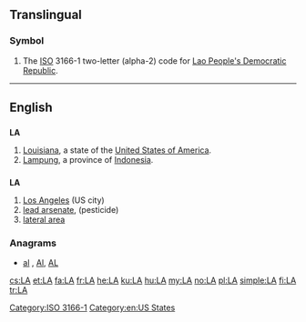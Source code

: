 {{also|Appendix:Variations of "la"}}
==Translingual==

===Symbol===
{{head|mul|symbol}}
# The [[ISO]] 3166-1 two-letter (alpha-2) code for [[Lao People's Democratic Republic]].

[[Category:ISO 3166-1]]
----

==English==

==={{abbreviation}}===
'''LA'''

# [[Louisiana]], a state of the [[United States of America]].
# [[Lampung]], a province of [[Indonesia]].

==={{initialism}}===
'''LA'''

# [[Los Angeles]] (US city)
# [[w:Lead hydrogen arsenate|lead arsenate]], (pesticide)
# [[lateral area]]

===Anagrams===
* [[al#English|al]] , [[Al#English|Al]], [[AL#English|AL]]

[[Category:en:US States]]

[[cs:LA]]
[[et:LA]]
[[fa:LA]]
[[fr:LA]]
[[he:LA]]
[[ku:LA]]
[[hu:LA]]
[[my:LA]]
[[no:LA]]
[[pl:LA]]
[[simple:LA]]
[[fi:LA]]
[[tr:LA]]